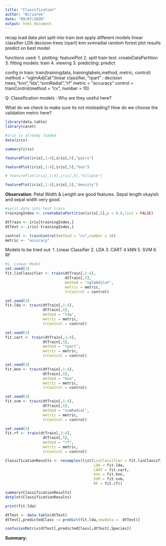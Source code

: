 ```yaml
---
title: "Classification"
author: "Nirzaree"
date: "09/07/2020"
output: html_document
---
```


recap
load data
plot
split into train test
apply different models
linear classifier
LDA
decision trees (rpart)
knn
svmradial
random forest
plot results 
predict on best model 

functions used: 
1. plotting: featurePlot
2. split train test: createDataPartition
3. fitting models: train 
4. viewing 
3. predicting: predict

config in train: 
train(trainingdata, traininglabels,method, metric, control)
method = "vglmAdjCat":linear classifier, "rpart" : decision trees,"knn","lda","svmRadial","rf"
metric = "accuracy"
control = trainControl(method = "cv", number = 10)

Q: 
Classification models : 
Why are they useful here? 

What do we check to make sure its not misleading? 
How do we choose the validation metric here? 



```r
library(data.table)
library(caret)
```

```r
#iris is already loaded
data(iris)
```

```r
summary(iris)
```

```r
featurePlot(iris[,1:4],iris[,5],"pairs")

featurePlot(iris[,1:4],iris[,5],"box")

# featurePlot(iris[,1:4],iris[,5],"ellipse")

featurePlot(iris[,1:4],iris[,5],"density")
```
**Observation**: Petal Width & Length are good features. Sepal length okayish and sepal width very good. 

```r

#split data into test train 
trainingIndex <- createDataPartition(iris[,5],p = 0.8,list = FALSE)

dtTrain <- iris[trainingIndex,]
dtTest <- iris[-trainingIndex,]

```

```r
control <- trainControl(method = "cv",number = 10)
metric <- "accuracy"
```

Models to be tried out:
1. Linear Classifier
2. LDA
3. CART
4 kNN
5. SVM
6. RF

```r
#1. Linear Model
set.seed(3)
fit.linClassifier <- train(dtTrain[,1:4],
                           dtTrain[,5],
                           method = "vglmAdjCat",
                           metric = metric,
                           trControl = control)

set.seed(3)
fit.lda <- train(dtTrain[,1:4],
                 dtTrain[,5],
                 method = "lda",
                 metric = metric,
                 trControl = control)

set.seed(3)
fit.cart <- train(dtTrain[,1:4],
                 dtTrain[,5],
                 method = "rpart",
                 metric = metric,
                 trControl = control)

set.seed(3)
fit.knn <- train(dtTrain[,1:4],
                 dtTrain[,5],
                 method = "knn",
                 metric = metric,
                 trControl = control)

set.seed(3)
fit.svm <- train(dtTrain[,1:4],
                 dtTrain[,5],
                 method = "svmRadial",
                 metric = metric,
                 trControl = control)

set.seed(3)
fit.rf <- train(dtTrain[,1:4],
                 dtTrain[,5],
                 method = "rf",
                 metric = metric,
                 trControl = control)
```

```r
ClassificationResults <- resamples(list(LinClassifier = fit.linClassifier,
                                        LDA = fit.lda,
                                        CART = fit.cart,
                                        knn = fit.knn,
                                        SVM = fit.svm,
                                        RF = fit.rf))

summary(ClassificationResults)
dotplot(ClassificationResults)
```

```r
print(fit.lda)

```

```r
dtTest <- data.table(dtTest)
dtTest[,predictedClass := predict(fit.lda,newdata =  dtTest)]

confusionMatrix(dtTest[,predictedClass],dtTest[,Species])
```

**Summary:**
